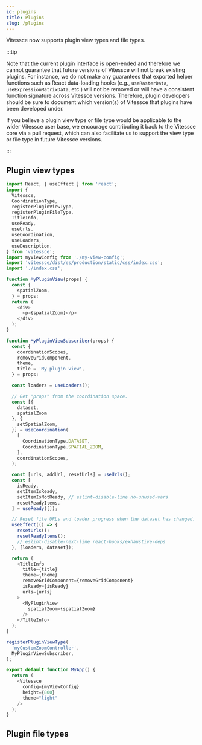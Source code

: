 ```yaml
---
id: plugins
title: Plugins
slug: /plugins
---
```


Vitessce now supports plugin view types and file types.

:::tip

Note that the current plugin interface is open-ended and therefore we cannot guarantee that future versions of Vitessce will not break existing plugins.
For instance, we do not make any guarantees that exported helper functions such as React data-loading hooks (e.g., `useRasterData`, `useExpressionMatrixData`, etc.) will not be removed or will have a consistent function signature across Vitessce versions.
Therefore, plugin developers should be sure to document which version(s) of Vitessce that plugins have been developed under.

If you believe a plugin view type or file type would be applicable to the wider Vitessce user base, we encourage contributing it back to the Vitessce core via a pull request, which can also facilitate us to support the view type or file type in future Vitessce versions.

:::

## Plugin view types

```js
import React, { useEffect } from 'react';
import {
  Vitessce,
  CoordinationType,
  registerPluginViewType,
  registerPluginFileType,
  TitleInfo,
  useReady,
  useUrls,
  useCoordination,
  useLoaders,
  useDescription,
} from 'vitessce';
import myViewConfig from './my-view-config';
import 'vitessce/dist/es/production/static/css/index.css';
import './index.css';

function MyPluginView(props) {
  const {
    spatialZoom,
  } = props;
  return (
    <div>
      <p>{spatialZoom}</p>
    </div>
  );
}

function MyPluginViewSubscriber(props) {
  const {
    coordinationScopes,
    removeGridComponent,
    theme,
    title = 'My plugin view',
  } = props;

  const loaders = useLoaders();

  // Get "props" from the coordination space.
  const [{
    dataset,
    spatialZoom
  }, {
    setSpatialZoom,
  }] = useCoordination(
    [
      CoordinationType.DATASET,
      CoordinationType.SPATIAL_ZOOM,
    ],
    coordinationScopes,
  );

  const [urls, addUrl, resetUrls] = useUrls();
  const [
    isReady,
    setItemIsReady,
    setItemIsNotReady, // eslint-disable-line no-unused-vars
    resetReadyItems,
  ] = useReady([]);

  // Reset file URLs and loader progress when the dataset has changed.
  useEffect(() => {
    resetUrls();
    resetReadyItems();
    // eslint-disable-next-line react-hooks/exhaustive-deps
  }, [loaders, dataset]);

  return (
    <TitleInfo
      title={title}
      theme={theme}
      removeGridComponent={removeGridComponent}
      isReady={isReady}
      urls={urls}
    >
      <MyPluginView
        spatialZoom={spatialZoom}
      />
    </TitleInfo>
  );
}

registerPluginViewType(
  'myCustomZoomController',
  MyPluginViewSubscriber,
);

export default function MyApp() {
  return (
    <Vitessce
      config={myViewConfig}
      height={800}
      theme="light"
    />
  );
}
```

## Plugin file types


